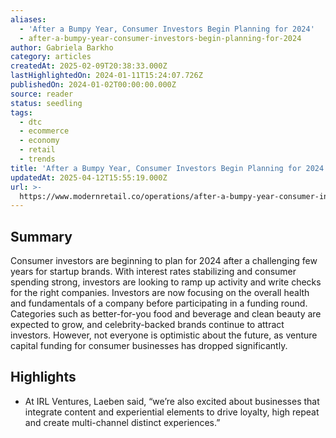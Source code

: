 ```yaml
---
aliases:
  - 'After a Bumpy Year, Consumer Investors Begin Planning for 2024'
  - after-a-bumpy-year-consumer-investors-begin-planning-for-2024
author: Gabriela Barkho
category: articles
createdAt: 2025-02-09T20:38:33.000Z
lastHighlightedOn: 2024-01-11T15:24:07.726Z
publishedOn: 2024-01-02T00:00:00.000Z
source: reader
status: seedling
tags:
  - dtc
  - ecommerce
  - economy
  - retail
  - trends
title: 'After a Bumpy Year, Consumer Investors Begin Planning for 2024'
updatedAt: 2025-04-12T15:55:19.000Z
url: >-
  https://www.modernretail.co/operations/after-a-bumpy-year-consumer-investors-begin-planning-for-2024/?utm_source=mrdis&utm_medium=email
---
```

## Summary

Consumer investors are beginning to plan for 2024 after a challenging few years for startup brands. With interest rates stabilizing and consumer spending strong, investors are looking to ramp up activity and write checks for the right companies. Investors are now focusing on the overall health and fundamentals of a company before participating in a funding round. Categories such as better-for-you food and beverage and clean beauty are expected to grow, and celebrity-backed brands continue to attract investors. However, not everyone is optimistic about the future, as venture capital funding for consumer businesses has dropped significantly.

## Highlights

- At IRL Ventures, Laeben said, “we’re also excited about businesses that integrate content and experiential elements to drive loyalty, high repeat and create multi-channel distinct experiences.”

